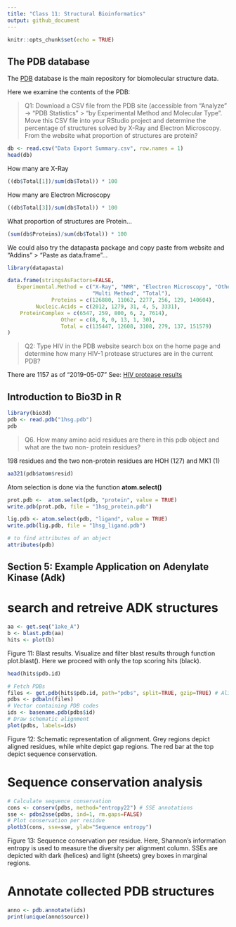 ```yaml
---
title: "Class 11: Structural Bioinformatics"
output: github_document
---
```


```r
knitr::opts_chunk$set(echo = TRUE)
```

## The PDB database

The [PDB](http://www.rcsb.org/) database is the main repository for biomolecular structure data.

Here we examine the contents of the PDB:

>Q1: Download a CSV file from the PDB site (accessible from “Analyze” -> “PDB Statistics” > “by Experimental Method and Molecular Type”. Move this CSV file into your RStudio project and determine the percentage of structures solved by X-Ray and Electron Microscopy. From the website what proportion of structures are protein?

```r
db <- read.csv("Data Export Summary.csv", row.names = 1)
head(db)
```

How many are X-Ray

```r
((db$Total[1])/sum(db$Total)) * 100
```

How many are Electron Microscopy

```r
((db$Total[3])/sum(db$Total)) * 100
```

What proportion of structures are Protein...

```r
(sum(db$Proteins)/sum(db$Total)) * 100
```


We could also try the datapasta package and copy paste from website and 
"Addins" > "Paste as data.frame"...

```r
library(datapasta)

data.frame(stringsAsFactors=FALSE,
   Experimental.Method = c("X-Ray", "NMR", "Electron Microscopy", "Other",
                           "Multi Method", "Total"),
              Proteins = c(126880, 11062, 2277, 256, 129, 140604),
         Nucleic.Acids = c(2012, 1279, 31, 4, 5, 3331),
    ProteinComplex = c(6547, 259, 800, 6, 2, 7614),
                 Other = c(8, 8, 0, 13, 1, 30),
                 Total = c(135447, 12608, 3108, 279, 137, 151579)
)


```

>Q2: Type HIV in the PDB website search box on the home page and determine how many HIV-1 protease structures are in the current PDB?

There are 1157 as of "2019-05-07" See:
[HIV protease results](http://www.rcsb.org/pdb/results/results.do?tabtoshow=Current&qrid=5A2D9DD6)

## Introduction to Bio3D in R

```r
library(bio3d)
pdb <- read.pdb("1hsg.pdb")
pdb
```

> Q6. How many amino acid residues are there in this pdb object and what are the two non- protein residues?

198 residues and the two non-protein residues are HOH (127) and MK1 (1)
```r
aa321(pdb$atom$resid)
```

Atom selection is done via the function **atom.select()**

```r
prot.pdb <-  atom.select(pdb, "protein", value = TRUE)
write.pdb(prot.pdb, file = "1hsg_protein.pdb")
```

```r
lig.pdb <- atom.select(pdb, "ligand", value = TRUE)
write.pdb(lig.pdb, file = "1hsg_ligand.pdb")
```

```r
# to find attributes of an object
attributes(pdb)
```


## Section 5: Example Application on Adenylate Kinase (Adk)

# search and retreive ADK structures

```r
aa <- get.seq("1ake_A")
b <- blast.pdb(aa)
hits <- plot(b)
```
Figure 11: Blast results. Visualize and filter blast results through function plot.blast(). Here we proceed with only the top scoring hits (black).

```r
head(hits$pdb.id)
```

```r
# Fetch PDBs
files <- get.pdb(hits$pdb.id, path="pdbs", split=TRUE, gzip=TRUE) # Align structures
pdbs <- pdbaln(files)
# Vector containing PDB codes
ids <- basename.pdb(pdbs$id)
# Draw schematic alignment
plot(pdbs, labels=ids)
```
Figure 12: Schematic representation of alignment. Grey regions depict aligned residues, while white depict gap regions. The red bar at the top depict sequence conservation.

# Sequence conservation analysis

```r
# Calculate sequence conservation
cons <- conserv(pdbs, method="entropy22") # SSE annotations
sse <- pdbs2sse(pdbs, ind=1, rm.gaps=FALSE)
# Plot conservation per residue
plotb3(cons, sse=sse, ylab="Sequence entropy")
```
Figure 13: Sequence conservation per residue. Here, Shannon's information entropy is used to measure the diversity per alignment column. SSEs are depicted with dark (helices) and light (sheets) grey boxes in marginal regions.

# Annotate collected PDB structures

```r
anno <- pdb.annotate(ids) 
print(unique(anno$source))
```


















